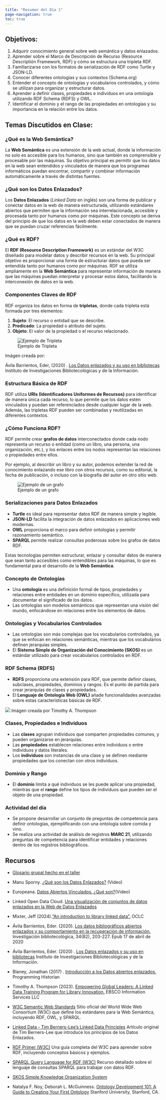 ```yaml
---
title: "Resumen del Día 1"
page-navigation: true
toc: true
---
```


## Objetivos: 

1. Adquirir conocimiento general sobre web semántica y datos enlazados. 
2. Aprender sobre el Marco de Descripción de Recurso (Resource Descriptión Framework, RDF) y cómo se estructura una tripleta RDF.
3. Familiarizarse con los formatos de serialización de RDF como Turtle y JSON-LD.
4. Conocer diferentes ontologias y sus contextos (Schema.org)
5. Entender el concepto de ontologías y vocabularios controlados, y cómo se utilizan para organizar y estructurar datos.
6. Aprender a definir clases, propiedades e individuos en una ontología utilizando RDF Schema (RDFS) y OWL.
7. Identificar el dominio y el rango de las propiedades en ontologías y su importancia en la relación entre los datos.


## Temas Discutidos en Clase:

### ¿Qué es la Web Semántica?

La **Web Semántica** es una extensión de la web actual, donde la información no solo es accesible para los humanos, sino que también es comprensible y procesable por las máquinas. Su objetivo principal es permitir que los datos en la web sean entendidos y vinculados de manera que los programas informáticos puedan encontrar, compartir y combinar información automáticamente a través de distintas fuentes.

### ¿Qué son los Datos Enlazados?

Los **Datos Enlazados** (*Linked Data* en inglés) son una forma de publicar y conectar datos en la web de manera estructurada, utilizando estándares abiertos que permiten que la información sea interrelacionada, accesible y procesada tanto por humanos como por máquinas. Este concepto se deriva del principio de que los datos en la web deben estar conectados de manera que se puedan cruzar referencias fácilmente.

### ¿Qué es RDF?

El **RDF (Resource Description Framework)** es un estándar del W3C diseñado para modelar datos y describir recursos en la web. Su principal objetivo es proporcionar una forma de estructurar datos que pueda ser entendida tanto por humanos como por máquinas. RDF se utiliza ampliamente en la **Web Semántica** para representar información de manera que las máquinas puedan interpretar y procesar estos datos, facilitando la interconexión de datos en la web.

### Componentes Claves de RDF

RDF organiza los datos en forma de **tripletas**, donde cada tripleta está formada por tres elementos:

1. **Sujeto**: El recurso o entidad que se describe.
2. **Predicado**: La propiedad o atributo del sujeto.
3. **Objeto**: El valor de la propiedad o el recurso relacionado.

![Ejemplo de Tripleta](../01-day/fig/tripleta_rdf.png)

Imágen creada por:

Ávila Barrientos, Eder, (2020) . [Los Datos enlazados y su uso en bibliotecas](https://ru.iibi.unam.mx/jspui/handle/IIBI_UNAM/56) Instituto de
Investigaciones Bibliotecológicas y de la Información. 

### Estructura Básica de RDF

RDF utiliza **URIs (Identificadores Uniformes de Recursos)** para identificar de manera única cada recurso, lo que permite que los datos estén vinculados y puedan ser referenciados desde cualquier lugar de la web. Además, las tripletas RDF pueden ser combinadas y reutilizadas en diferentes contextos.


### ¿Cómo Funciona RDF?

RDF permite crear **grafos de datos** interconectados donde cada nodo representa un recurso o entidad (como un libro, una persona, una organización, etc.), y los enlaces entre los nodos representan las relaciones o propiedades entre ellos.

Por ejemplo, al describir un libro y su autor, podemos extender la red de conocimiento enlazando ese libro con otros recursos, como su editorial, la fecha de publicación, o incluso con la biografía del autor en otro sitio web.

![Ejemplo de un grafo](../01-day/fig/rdf2.svg)

### Serializaciones para Datos Enlazados

- **Turtle** es ideal para representar datos RDF de manera simple y legible.
- **JSON-LD** facilita la integración de datos enlazados en aplicaciones web modernas.
- **OWL** proporciona el marco para definir ontologías y permitir razonamiento semántico.
- **SPARQL** permite realizar consultas poderosas sobre los grafos de datos RDF.

Estas tecnologías permiten estructurar, enlazar y consultar datos de manera que sean tanto accesibles como entendibles para las máquinas, lo que es fundamental para el desarrollo de la **Web Semántica**.

### Concepto de Ontologías

- Una **ontología** es una definición formal de tipos, propiedades y relaciones entre entidades en un dominio específico, utilizada para documentar el significado de los datos.
- Las ontologías son modelos semánticos que representan una visión del mundo, enfocándose en relaciones entre los elementos de datos.

### Ontologías y Vocabularios Controlados

- Las ontologías son más complejas que los vocabularios controlados, ya que se enfocan en relaciones semánticas, mientras que los vocabularios definen jerarquías simples.
- El **Sistema Simple de Organización del Conocimiento (SKOS)** es un estándar utilizado para crear vocabularios controlados en RDF.

### RDF Schema (RDFS)

- **RDFS** proporciona una extensión para RDF, que permite definir clases, subclases, propiedades, dominios y rangos. Es el punto de partida para crear jerarquías de clases y propiedades.
- El **Lenguaje de Ontología Web (OWL)** añade funcionalidades avanzadas sobre estas características básicas de RDF.

![](../01-day/fig/rdfs.png)
Imágen creada por Timothy A. Thompson

### Clases, Propiedades e Individuos

- Las **clases** agrupan individuos que comparten propiedades comunes, y pueden organizarse en jerarquías.
- Las **propiedades** establecen relaciones entre individuos o entre individuos y datos literales.
- Los **individuos** son instancias de una clase y se definen mediante propiedades que los conectan con otros individuos.

### Dominio y Rango

- El **dominio** limita a qué individuos se les puede aplicar una propiedad, mientras que el **rango** define los tipos de individuos que pueden ser el objeto de una propiedad.

### Actividad del día

- Se propone desarrollar un conjunto de preguntas de competencia para definir ontologías, ejemplificando con una ontología sobre comida y vino.
- Se realiza una actividad de análisis de registros **MARC 21**, utilizando preguntas de competencia para identificar entidades y relaciones dentro de los registros bibliográficos.


## Recursos

- [Glosario grupal hecho en el taller](https://bit.ly/glosario_talleres)

- Manu Sporny. [¿Qué son los Datos Enlazados?](https://www.youtube.com/watch?v=4x_xzT5eF5Q) (Video)

- Europeana. [Datos Abiertos Vinculados. ¿Qué son?](https://www.youtube.com/watch?v=arC3VEW1wWQ)(Video)

- Linked Open Data Cloud. 
[Una visualización de conjuntos de datos enlazados en la Web de Datos Enlazados](https://lod-cloud.net/)

- Mixter, Jeff (2024).["An introduction to library linked data".](https://blog.oclc.org/next/intro-to-library-linked-data/?utm_source=SFMC&utm_medium=email&utm_content=nextblog-april-30-how-linked-data-can-help-libraries-make-impact-cataloging-metadata&utm_campaign=oclc-next-blog&utm_term=Cataloging%20and%20Metadata) OCLC

- Ávila Barrientos, Eder. (2020). [Los datos bibliográficos abiertos enlazados y su comportamiento en la recuperación de información.](https://www.scielo.org.mx/scielo.php?script=sci_arttext&pid=S0187-358X2020000100203) Investigación bibliotecológica, 34(82), 203-227. Epub 17 de abril de 2020 
  
- Ávila Barrientos, Eder. (2020) . [Los Datos enlazados y su uso en bibliotecas](https://ru.iibi.unam.mx/jspui/handle/IIBI_UNAM/56) Instituto de
Investigaciones Bibliotecológicas y de la Información. 

- Blaney, Jonathan (2017) . [Introducción a los Datos abiertos enlazados.](https://programminghistorian.org/es/lecciones/introduccion-datos-abiertos-enlazados) Programming Historian

- Timothy A. Thompson (2023). [Empowering Global Leaders: A Linked Data Training Program for Library Innovation.](https://github.com/timathom/EBSCO-Linked-Data-Training/blob/0d85bd73e82eb27189fa89a10e199c175d3248de/content/markdown/index.md) EBSCO Information Services LLC

- [W3C Semantic Web Standards](https://www.w3.org/standards/semanticweb/)
Sitio oficial del World Wide Web Consortium (W3C) que define los estándares para la Web Semántica, incluyendo RDF, OWL, y SPARQL.

- [Linked Data - Tim Berners-Lee’s Linked Data Principles](https://www.w3.org/DesignIssues/LinkedData.html)
Artículo original de Tim Berners-Lee que introduce los principios de los Datos Enlazados.

- [RDF Primer (W3C)](https://www.w3.org/TR/rdf11-primer/)
Una guía completa del W3C para aprender sobre RDF, incluyendo conceptos básicos y ejemplos.

- [SPARQL Query Language for RDF (W3C)](https://www.w3.org/TR/sparql11-query/)
Recurso detallado sobre el lenguaje de consultas SPARQL para trabajar con datos RDF.

- [SKOS Simple Knowledge Organization System](https://www.w3.org/2004/02/skos/)
  
- Natalya F. Noy, Deborah L. McGuinness. [Ontology Development 101: A Guide to Creating Your First Ontology](https://protege.stanford.edu/publications/ontology_development/ontology101.pdf) Stanford University, Stanford, CA.
